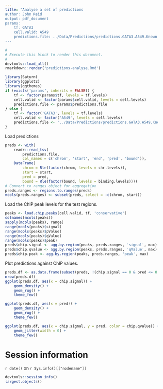 ```yaml
---
title: "Analyse a set of predictions
author: John Reid
output: pdf_document
params:
    tf: GATA3
    cell.valid: A549
    predictions.file: ../Data/Predictions/predictions.GATA3.A549.Known.tsv
---
```


```r
#
# Execute this block to render this document.
#
devtools::load_all()
rmarkdown::render('predictions-analyse.Rmd')
```

```r
library(Saturn)
library(ggplot2)
library(ggthemes)
if (exists('params', inherits = FALSE)) {
    tf <- factor(params$tf, levels = tf.levels)
    cell.valid <- factor(params$cell.valid, levels = cell.levels)
    predictions.file <- params$predictions.file
} else {
    tf <- factor('GATA3', levels = tf.levels)
    cell.valid <- factor('A549', levels = cell.levels)
    predictions.file <- '../Data/Predictions/predictions.GATA3.A549.Known.tsv'
}
```


Load predictions
```r
preds <- with(
    readr::read_tsv(
        predictions.file,
        col_names = c('chrom', 'start', 'end', 'pred', 'bound')),
    DataFrame(
        chrom = Rle(factor(chrom, levels = chr.levels)),
        start = start,
        pred = pred,
        bound = Rle(factor(bound, levels = binding.levels))))
# Convert to ranges object for aggregation
preds.ranges <- regions.to.ranges(preds)
mcols(preds.ranges) <- subset(preds, select = -c(chrom, start))
```


Load the ChIP peak levels for the test regions.
```r
peaks <- load.chip.peaks(cell.valid, tf, 'conservative')
colnames(mcols(peaks))
sapply(mcols(peaks), range)
range(mcols(peaks)$signal)
range(mcols(peaks)$pValue)
range(mcols(peaks)$qValue)
range(mcols(peaks)$peak)
preds$chip.signal <- agg.by.region(peaks, preds.ranges, 'signal', max)
preds$chip.qvalue <- agg.by.region(peaks, preds.ranges, 'qValue', max)
preds$chip.peak <- agg.by.region(peaks, preds.ranges, 'peak', max)
```


Plot predictions against ChIP values.
```r
preds.df <- as.data.frame(subset(preds, !(chip.signal == 0 & pred <= 0.25)))
nrow(preds.df)
ggplot(preds.df, aes(x = chip.signal)) +
    geom_density() +
    geom_rug() +
    theme_few()

ggplot(preds.df, aes(x = pred)) +
    geom_density() +
    geom_rug() +
    theme_few()

ggplot(preds.df, aes(x = chip.signal, y = pred, color = chip.qvalue)) +
    geom_jitter(width = 0) +
    theme_few()
```


# Session information

`r date()` on `r Sys.info()[["nodename"]]`
```r
devtools::session_info()
largest.objects()
```


